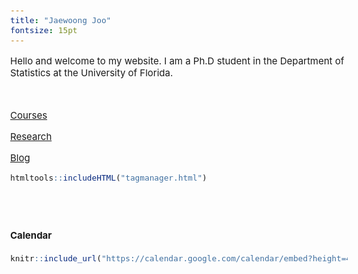 ```yaml
---
title: "Jaewoong Joo"
fontsize: 15pt
---
```


<style type="text/css">

body, td {
   font-size: 15px;
}
pre {
  font-size: 15px
}
</style>


Hello and welcome to my website. I am a Ph.D student in the Department of Statistics at the University of Florida.

<br>




[Courses](./courses/index.html)

[Research](./researches/researches.html)

[Blog](./misc/misc.html)

```r
htmltools::includeHTML("tagmanager.html")
```

<br><br>

#### Calendar

```r
knitr::include_url("https://calendar.google.com/calendar/embed?height=400&wkst=1&bgcolor=%23ffffff&ctz=America%2FNew_York&src=amFld29vbmdqb29AZ21haWwuY29t&color=%23039BE5")
```


